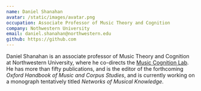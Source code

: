 ```yaml
---
name: Daniel Shanahan
avatar: /static/images/avatar.png
occupation: Associate Professor of Music Theory and Cognition
company: Nothwestern University
email: daniel.shanahan@northwestern.edu
github: https://github.com
---
```


Daniel Shanahan is an associate professor of Music Theory and Cognition at Northwestern University, 
where he co-directs the [Music Cognition Lab](https://sites.northwestern.edu/mccll/). 
He has more than fifty publications, and is the editor 
of the forthcoming _Oxford Handbook of Music and Corpus Studies_, and is currently working on a monograph 
tentatively titled _Networks of Musical Knowledge_.